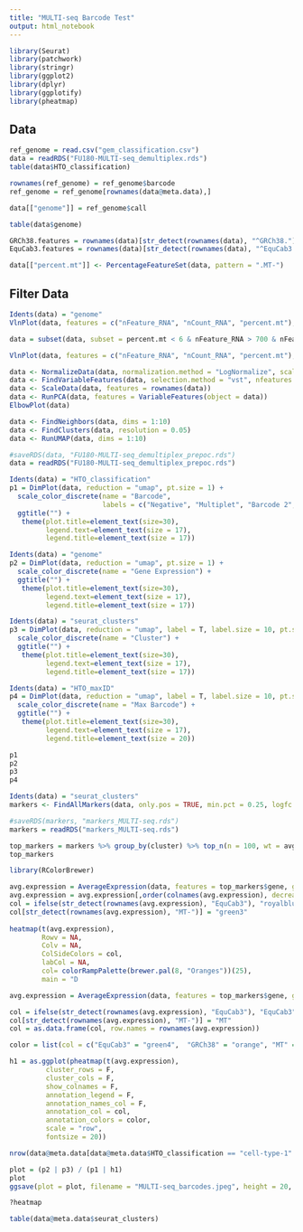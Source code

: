 ```yaml
---
title: "MULTI-seq Barcode Test"
output: html_notebook
---
```


```r
library(Seurat)
library(patchwork)
library(stringr)
library(ggplot2)
library(dplyr)
library(ggplotify)
library(pheatmap)
```

## Data 

```r
ref_genome = read.csv("gem_classification.csv")
data = readRDS("FU180-MULTI-seq_demultiplex.rds")
table(data$HTO_classification)
```

```r
rownames(ref_genome) = ref_genome$barcode
ref_genome = ref_genome[rownames(data@meta.data),]

data[["genome"]] = ref_genome$call

table(data$genome)
```

```r
GRCh38.features = rownames(data)[str_detect(rownames(data), "^GRCh38.")]
EquCab3.features = rownames(data)[str_detect(rownames(data), "^EquCab3.")]
```

```r
data[["percent.mt"]] <- PercentageFeatureSet(data, pattern = ".MT-")
```

## Filter Data 

```r
Idents(data) = "genome"
VlnPlot(data, features = c("nFeature_RNA", "nCount_RNA", "percent.mt"), ncol = 3)
```
```r
data = subset(data, subset = percent.mt < 6 & nFeature_RNA > 700 & nFeature_RNA < 6000)
```

```r
VlnPlot(data, features = c("nFeature_RNA", "nCount_RNA", "percent.mt"), ncol = 3)
```


```r
data <- NormalizeData(data, normalization.method = "LogNormalize", scale.factor = 10000)
data <- FindVariableFeatures(data, selection.method = "vst", nfeatures = 2000)
data <- ScaleData(data, features = rownames(data))
data <- RunPCA(data, features = VariableFeatures(object = data))
ElbowPlot(data)
```

```r
data <- FindNeighbors(data, dims = 1:10)
data <- FindClusters(data, resolution = 0.05)
data <- RunUMAP(data, dims = 1:10)
```

```r
#saveRDS(data, "FU180-MULTI-seq_demultiplex_prepoc.rds")
data = readRDS("FU180-MULTI-seq_demultiplex_prepoc.rds")
```

```r
Idents(data) = "HTO_classification"
p1 = DimPlot(data, reduction = "umap", pt.size = 1) +
  scale_color_discrete(name = "Barcode", 
                       labels = c("Negative", "Multiplet", "Barcode 2", "Barcode 1")) +
  ggtitle("") +
   theme(plot.title=element_text(size=30), 
         legend.text=element_text(size = 17),
         legend.title=element_text(size = 17))

Idents(data) = "genome"
p2 = DimPlot(data, reduction = "umap", pt.size = 1) + 
  scale_color_discrete(name = "Gene Expression") +
  ggtitle("") +
   theme(plot.title=element_text(size=30), 
         legend.text=element_text(size = 17),
         legend.title=element_text(size = 17))

Idents(data) = "seurat_clusters"
p3 = DimPlot(data, reduction = "umap", label = T, label.size = 10, pt.size = 1) + 
  scale_color_discrete(name = "Cluster") +
  ggtitle("") +
   theme(plot.title=element_text(size=30), 
         legend.text=element_text(size = 17),
         legend.title=element_text(size = 17))

Idents(data) = "HTO_maxID"
p4 = DimPlot(data, reduction = "umap", label = T, label.size = 10, pt.size = 1) + 
  scale_color_discrete(name = "Max Barcode") +
  ggtitle("") +
   theme(plot.title=element_text(size=30), 
         legend.text=element_text(size = 17),
         legend.title=element_text(size = 20))

p1
p2
p3
p4
```

```r
Idents(data) = "seurat_clusters"
markers <- FindAllMarkers(data, only.pos = TRUE, min.pct = 0.25, logfc.threshold = 0.25)
```

```r
#saveRDS(markers, "markers_MULTI-seq.rds")
markers = readRDS("markers_MULTI-seq.rds")
```

```r
top_markers = markers %>% group_by(cluster) %>% top_n(n = 100, wt = avg_log2FC)
top_markers
```

```r
library(RColorBrewer)

avg.expression = AverageExpression(data, features = top_markers$gene, group.by = "seurat_clusters", assays = "RNA", slot = "scale.data")$RNA
avg.expression = avg.expression[,order(colnames(avg.expression), decreasing = T)]
col = ifelse(str_detect(rownames(avg.expression), "EquCab3"), "royalblue3", "red3")
col[str_detect(rownames(avg.expression), "MT-")] = "green3"
  
heatmap(t(avg.expression), 
        Rowv = NA, 
        Colv = NA,
        ColSideColors = col, 
        labCol = NA, 
        col= colorRampPalette(brewer.pal(8, "Oranges"))(25), 
        main = "D                                                             ")
```

```r
avg.expression = AverageExpression(data, features = top_markers$gene, group.by = "seurat_clusters", assays = "RNA", slot = "scale.data")$RNA

col = ifelse(str_detect(rownames(avg.expression), "EquCab3"), "EquCab3", "GRCh38")
col[str_detect(rownames(avg.expression), "MT-")] = "MT"
col = as.data.frame(col, row.names = rownames(avg.expression))

color = list(col = c("EquCab3" = "green4",  "GRCh38" = "orange", "MT" = "red3"))

h1 = as.ggplot(pheatmap(t(avg.expression), 
         cluster_rows = F,
         cluster_cols = F,
         show_colnames = F, 
         annotation_legend = F,
         annotation_names_col = F,
         annotation_col = col,
         annotation_colors = color,
         scale = "row",
         fontsize = 20)) 
```


```r
nrow(data@meta.data[data@meta.data$HTO_classification == "cell-type-1" & data@meta.data$seurat_clusters == "3",])
```


```r
plot = (p2 | p3) / (p1 | h1)
plot
ggsave(plot = plot, filename = "MULTI-seq_barcodes.jpeg", height = 20, width = 30, units = "cm")
```



```r
?heatmap
```

```r
table(data@meta.data$seurat_clusters)
```

